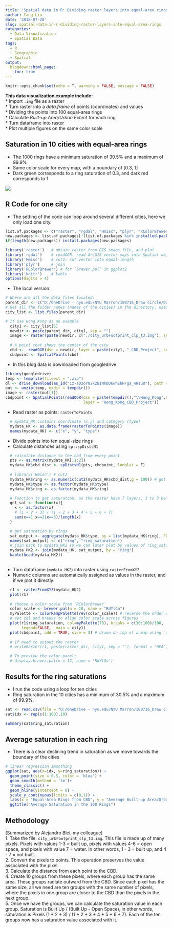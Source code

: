 ```yaml
---
title: 'Spatial data in R: Dividing raster layers into equal-area rings'
author: Yang Liu
date: '2018-07-20'
slug: spatial-data-in-r-dividing-raster-layers-into-equal-area-rings
categories:
  - Data Visualization
  - Spatial Data
tags:
  - R
  - Geographic
  - Spatial
output:
  blogdown::html_page:
    toc: true
---
```


```r
knitr::opts_chunk$set(echo = T, warning = FALSE, message = FALSE)
```

__This data visualization example include:__  
* Import `.img` file as a raster  
* Turn raster into a _data.frame_ of points (coordinates) and values  
* Dividing the points into 100 equal-area rings  
* Calculate _Built-up Area/Urban Extent_ for each ring  
* Turn dataframe into raster  
* Plot multiple figures on the same color scale  

## Saturation in 10 cities with equal-area rings
* The 1000 rings have a minimum saturation of 30.5% and a maximum of 99.9%  
* Same color scale for every map, with a boundary of [0.3, 1]  
* Dark green corresponds to a ring saturation of 0.3, and dark red corresponds to 1  

![](/post/2018-07-19-spatial-data-in-r-dividing-raster-layers-into-equal-area-rings_files/ten cities 100 rings.jpeg)
  
## R Code for one city
* The setting of the code can loop around several different cities, here we only load one city.
```r

list.of.packages <- c("raster", "rgdal", "Hmisc", "plyr", "RColorBrewer")
new.packages <- list.of.packages[!(list.of.packages %in% installed.packages()[,"Package"])]
if(length(new.packages)) install.packages(new.packages)

library('raster')   # obtain raster from GIS image file, and plot
library('rgdal')    # readOGR: read ArcGIS vector maps into Spatial objects
library('Hmisc')    # cut2: cut vector into equal-length
library('plyr')     # join
library('RColorBrewer') # for `brewer.pal` in ggplot2
library('knitr')    # kable
options(digits = 4)
```
* The local version:   
```r
# Where are all the data files located:
parent_dir <- c("D:/OneDrive - nyu.edu/NYU Marron/180716_Draw Circle/Data/")
# Get all the folder names (names of the cities) in the directory, used to scan all the cities
city_list <- list.files(parent_dir)

# If use Hong Kong as an example
  city1 <- city_list[6]
  newdir <- paste(parent_dir, city1, sep = "")
  image <- raster(paste(newdir, c("./city_urbFootprint_clp_t3.img"), sep = ""))
    
  # A point that shows the center of the city
  cbd <-  readOGR(dsn = newdir, layer = paste(city1, "_CBD_Project", sep=""))
  cbdpoint <- SpatialPoints(cbd)
```

* In this blog data is downloaded from googledrive  
```r
library(googledrive)
temp <- tempfile(fileext = ".zip")
dl <- drive_download(as_id("1z-aD2orN2k2BINkDD6whEhHFga_4HIu8"), path = temp, overwrite = TRUE)
out <- unzip(temp, exdir = tempdir())
image <- raster(out[1])
cbdpoint <- SpatialPoints(readOGR(dsn = paste(tempdir(),"\\Hong_Kong",sep = ""),
                                  layer = "Hong_Kong_CBD_Project"))

```


* Read raster as points: `rasterToPoints`  
```r
  # mydata_HK contains coordinate (x,y) and category (type)
  mydata_HK <- as.data.frame(rasterToPoints(image))
  names(mydata_HK) <- c("x", "y", "type")

```
   
* Divide points into ten equal-size rings  
* Calculate distances using `sp::spDistsN1`
```r
  # calculate distance to the cbd from every point
  pts <- as.matrix(mydata_HK[,1:2])
  mydata_HK$cbd_dist <- spDistsN1(pts, cbdpoint, longlat = F)
  
  # library('Hmisc') # cut2
  mydata_HK$ring <- as.numeric(cut2(mydata_HK$cbd_dist,g = 100)) # get 1:100
  mydata_HK$type <- as.factor(mydata_HK$type)
  mydata_HK$ring <- as.factor(mydata_HK$ring)

  # Function to get saturation, as the raster have 7 layers, 1 to 3 belong to built-up area
  get_sat <- function(x){
    x <- as.factor(x)
    # (1 + 2 + 3) / (1 + 2 + 3 + 4 + 5 + 6 + 7)
    sum(x==1|x==2|x==3)/length(x)
  }

  # get saturation by rings
  sat_output <- aggregate(mydata_HK$type, by = list(mydata_HK$ring), FUN = get_sat)
  names(sat_output) <- c("ring", "ring_saturation")
  # join back to mydata_HK2 so we can later plot by values of ring_saturation
  mydata_HK2 <- join(mydata_HK, sat_output, by = "ring")
  kable(head(mydata_HK2))  
  
```
  
* Turn dataframe (`mydata_HK2`) into raster using `rasterFromXYZ`  
* Numeric columns are automatically assigned as values in the raster, and if we plot it directly:
```r
  r1 <- rasterFromXYZ(mydata_HK2)
  plot(r1)
  
  # choose a color scale from `RColorBrewer`
  color_scale <- brewer.pal(n = 10, name = "RdYlGn")
  myPalette <- colorRampPalette(rev(color_scale)) # reverse the order so highly value ~ dark red
  # set col and breaks to align color scale across figures
  plot(r1$ring_saturation, col=myPalette(70), breaks = c(30:100)/100,
       legend=FALSE,  main = city1)
  plot(cbdpoint, add = TRUE, size = 3) # drawn on top of a map using `add = TRUE`
  
  # if need to output the raster
  # writeRaster(r1, paste(raster_dir, city1, sep = ""), format = "HFA", overwrite=TRUE)

  # To preview the color panel:
  # display.brewer.pal(n = 12, name = 'RdYlGn')

```

## Results for the ring saturations
* I run the code using a loop for ten cities  
* Ring saturation in the 10 cities has a minimum of 30.5% and a maximum of 99.9%. 
```r
sat <- read.csv(file = "D:/OneDrive - nyu.edu/NYU Marron/180716_Draw Circle/180720_Ring Saturation100.csv")
sat$idx <- rep(c(1:100),10)
```
```r
summary(sat$ring_saturation)
```

## Average saturation in each ring  
* There is a clear declining trend in saturation as we move towards the boundary of the cities  
```r
# linear regression smoothing
ggplot(sat, aes(x=idx, y=ring_saturation)) +
  geom_point(size = 0.5, color = 'blue') +  
  geom_smooth(method = 'lm')+
  theme_classic() + 
  geom_hline(yintercept = 0) +
  scale_y_continuous(limits = c(0,1)) +
  labs(x = "Equal-Area Rings from CBD", y = "Average Built-up Area/Urban Extent") +
  ggtitle("Average Saturation in the 100 Rings")


```


## Methodology
(Summarized by Alejandro Blei, my colleague)  
1. Take the file: `city_urbFootprint_clp_t3.img`. This file is made up of many pixels. Pixels with values 1-3 = built up, pixels with values 4-6 = open space, and pixels with value 7 = water. In other words, 1 - 3 = built up, and 4 - 7 = not built.   
2. Convert the pixels to points. This operation preserves the value associated with the pixel.  
3. Calculate the distance from each point to the CBD.   
4. Create 10 groups from these pixels, where each group has the same area. These groups  radiate outward from the CBD. Since each pixel has the same size, all we need are ten groups with the same number of pixels, where the pixels in one group are closer to the CBD than the pixels in the next group.  
5. Once we have the groups, we can calculate the saturation value in each group. Saturation is Built Up / (Built Up - Open Space), in other words, saturation is Pixels (1 + 2 + 3) / (1 + 2 + 3 + 4 + 5 + 6 + 7). Each of the ten groups now has a saturation value associated with it.
